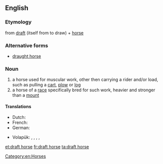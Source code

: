 ==English==

===Etymology===
from [[draft]] (itself from to draw) + [[horse]]

===Alternative forms===
* [[draught horse]]

===Noun===
{{en-noun|sg=[[draft]] [[horse]]}}

# a horse used for muscular work, other then carrying a rider and/or load, such as pulling a [[cart]], [[plow]] or [[log]]
# a horse of a [[race]] specifically bred for such work, heavier and stronger than a [[mount]]

====Translations====
{{trans-top|horse used for muscular work}}
* Dutch: {{t+|nl|trekpaard|n}}
* French: {{t+|fr|cheval de trait|n}}
* German: {{t-|de|Zugpferd|n}}
{{trans-mid}}
* Volapük: {{qualifier|♂♀}} {{t-|vo|halajevod}}, {{qualifier|♂}} {{t-|vo|halahijevod}}, {{qualifier|gelded ♂}} {{t-|vo|halahojevod}}, {{qualifier|♀}} {{t-|vo|halajijevod}}, {{qualifier|spayed ♀}} {{t-|vo|halajojevod}}
{{trans-bottom}}

{{trans-top|horse of a race specifically bred for such work}}
{{trans-mid}}
{{trans-bottom}}

[[Category:en:Horses]]

[[et:draft horse]]
[[fr:draft horse]]
[[ta:draft horse]]